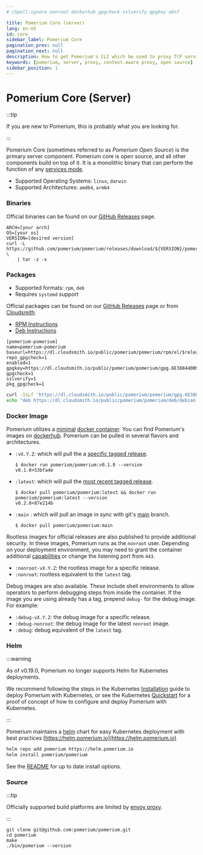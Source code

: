 ```yaml
---
# cSpell:ignore nonroot dockerhub gpgcheck sslverify gpgkey abnf

title: Pomerium Core (server)
lang: en-US
id: core
sidebar_label: Pomerium Core
pagination_prev: null
pagination_next: null
description: How to get Pomerium's CLI which be used to proxy TCP services and kubernetes commands
keywords: [pomerium, server, proxy, context-aware proxy, open source]
sidebar_position: 1
---
```



# Pomerium Core (Server)

:::tip

If you are new to Pomerium, this is probably what you are looking for.

:::

Pomerium Core (sometimes referred to as _Pomerium Open Source_) is the primary server component. Pomerium core is open source, and all other components build on top of it. It is a monolithic binary that can perform the function of any [services mode](/docs/reference/service-mode).

- Supported Operating Systems: `linux`, `darwin`
- Supported Architectures: `amd64`, `arm64`

### Binaries

Official binaries can be found on our [GitHub Releases](https://github.com/pomerium/pomerium/releases) page.

```shell
ARCH=[your arch]
OS=[your os]
VERSION=[desired version]
curl -L https://github.com/pomerium/pomerium/releases/download/${VERSION}/pomerium-${OS}-${ARCH}.tar.gz \
    | tar -z -x
```

### Packages

- Supported formats: `rpm`, `deb`
- Requires `systemd` support

Official packages can be found on our [GitHub Releases](https://github.com/pomerium/pomerium/releases) page or from [Cloudsmith](https://cloudsmith.io/~pomerium/repos/pomerium/packages/).

- [RPM Instructions](https://cloudsmith.io/~pomerium/repos/pomerium/setup/#formats-rpm)
- [Deb Instructions](https://cloudsmith.io/~pomerium/repos/pomerium/setup/#formats-deb)

<Tabs>

<TabItem value="yum" label="Yum">

```abnf title="/etc/yum.repos.d/pomerium-pomerium.repo"
[pomerium-pomerium]
name=pomerium-pomerium
baseurl=https://dl.cloudsmith.io/public/pomerium/pomerium/rpm/el/$releasever/$basearch
repo_gpgcheck=1
enabled=1
gpgkey=https://dl.cloudsmith.io/public/pomerium/pomerium/gpg.6E388440B94E1407.key
gpgcheck=1
sslverify=1
pkg_gpgcheck=1
```

</TabItem>
<TabItem value="deb" label="Deb">

```bash
curl -1sLf 'https://dl.cloudsmith.io/public/pomerium/pomerium/gpg.6E388440B94E1407.key' | apt-key add -
echo "deb https://dl.cloudsmith.io/public/pomerium/pomerium/deb/debian buster main" > /etc/apt/sources.list.d/pomerium-pomerium.list
```

</TabItem>
</Tabs>

### Docker Image

Pomerium utilizes a [minimal](https://github.com/GoogleContainerTools/distroless) [docker container](https://www.docker.com/resources/what-container). You can find Pomerium's images on [dockerhub](https://hub.docker.com/r/pomerium/pomerium). Pomerium can be pulled in several flavors and architectures.

- `:vX.Y.Z`: which will pull the a [specific tagged release](https://github.com/pomerium/pomerium/tags).

  ```shell-session
  $ docker run pomerium/pomerium:v0.1.0 --version
  v0.1.0+53bfa4e
  ```

- `:latest`: which will pull the [most recent tagged release](https://github.com/pomerium/pomerium/releases).

  ```shell-session
  $ docker pull pomerium/pomerium:latest && docker run pomerium/pomerium:latest --version
  v0.2.0+87e214b
  ```

- `:main` : which will pull an image in sync with git's [main](https://github.com/pomerium/pomerium/tree/main) branch.

  ```shell-session
  $ docker pull pomerium/pomerium:main
  ```

Rootless images for official releases are also published to provide additional security. In these images, Pomerium runs as the `nonroot` user. Depending on your deployment environment, you may need to grant the container additional [capabilities](https://linux-audit.com/linux-capabilities-hardening-linux-binaries-by-removing-setuid/) or change the listening port from `443`.

- `:nonroot-vX.Y.Z`: the rootless image for a specific release.
- `:nonroot`: rootless equivalent to the `latest` tag.

Debug images are also available. These include shell environments to allow operators to perform debugging steps from inside the container. If the image you are using already has a tag, prepend `debug-` for the debug image. For example:

- `:debug-vX.Y.Z`: the debug image for a specific release.
- `:debug-nonroot`: the debug image for the latest `nonroot` image.
- `:debug`: debug equivalent of the `latest` tag.

### Helm

:::warning

As of v0.19.0, Pomerium no longer supports Helm for Kubernetes deployments.

We recommend following the steps in the Kubernetes [Installation](/docs/deploy/k8s/install) guide to deploy Pomerium with Kubernetes, or see the Kubernetes [Quickstart](/docs/deploy/k8s/quickstart) for a proof of concept of how to configure and deploy Pomerium with Kubernetes.

:::

Pomerium maintains a [helm](https://helm.sh) chart for easy Kubernetes deployment with best practices [https://helm.pomerium.io](https://helm.pomerium.io)

```bash
helm repo add pomerium https://helm.pomerium.io
helm install pomerium/pomerium
```

See the [README](https://github.com/pomerium/pomerium-helm/blob/main/charts/pomerium/README.md) for up to date install options.

### Source

:::tip

Officially supported build platforms are limited by [envoy proxy](https://www.envoyproxy.io/).

:::

```shell
git clone git@github.com:pomerium/pomerium.git
cd pomerium
make
./bin/pomerium --version
```
